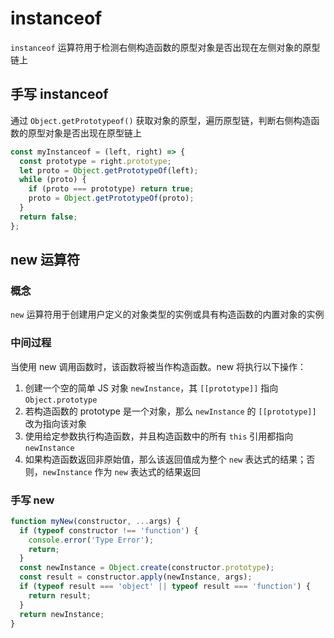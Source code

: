 # instanceof

`instanceof` 运算符用于检测右侧构造函数的原型对象是否出现在左侧对象的原型链上

## 手写 instanceof

通过 `Object.getPrototypeof()` 获取对象的原型，遍历原型链，判断右侧构造函数的原型对象是否出现在原型链上

```js
const myInstanceof = (left, right) => {
  const prototype = right.prototype;
  let proto = Object.getPrototypeOf(left);
  while (proto) {
    if (proto === prototype) return true;
    proto = Object.getPrototypeOf(proto);
  }
  return false;
};
```

## new 运算符

### 概念

`new` 运算符用于创建用户定义的对象类型的实例或具有构造函数的内置对象的实例

### 中间过程

当使用 new 调用函数时，该函数将被当作构造函数。new 将执行以下操作：

1. 创建一个空的简单 JS 对象 `newInstance`，其 `[[prototype]]` 指向 `Object.prototype`
2. 若构造函数的 prototype 是一个对象，那么 `newInstance` 的 `[[prototype]]` 改为指向该对象
3. 使用给定参数执行构造函数，并且构造函数中的所有 `this` 引用都指向 `newInstance`
4. 如果构造函数返回非原始值，那么该返回值成为整个 `new` 表达式的结果；否则，`newInstance` 作为 `new` 表达式的结果返回

### 手写 new

```js
function myNew(constructor, ...args) {
  if (typeof constructor !== 'function') {
    console.error('Type Error');
    return;
  }
  const newInstance = Object.create(constructor.prototype);
  const result = constructor.apply(newInstance, args);
  if (typeof result === 'object' || typeof result === 'function') {
    return result;
  }
  return newInstance;
}
```
